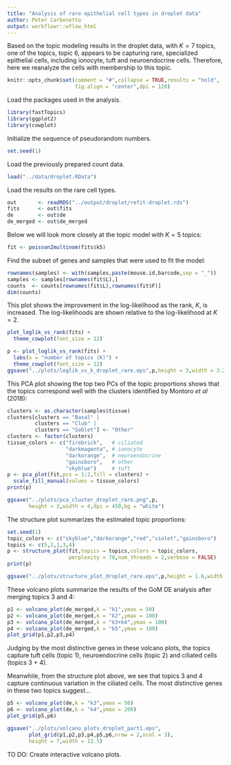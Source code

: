 ```yaml
---
title: "Analysis of rare epithelial cell types in droplet data"
author: Peter Carbonetto
output: workflowr::wflow_html
---
```


Based on the topic modeling results in the droplet data, with $K = 7$
topics, one of the topics, topic 6, appears to be capturing rare,
specialized epithelial cells, including ionocyte, tuft and
neuroendocrine cells. Therefore, here we reanalyze the cells with
membership to this topic.

```r
knitr::opts_chunk$set(comment = "#",collapse = TRUE,results = "hold",
                      fig.align = "center",dpi = 120)
```

Load the packages used in the analysis.

```r
library(fastTopics)
library(ggplot2)
library(cowplot)
```

Initialize the sequence of pseudorandom numbers.

```r
set.seed(1)
```

Load the previously prepared count data.

```r
load("../data/droplet.RData")
```

Load the results on the rare cell types.

```r
out       <- readRDS("../output/droplet/refit-droplet.rds")
fits      <- out$fits
de        <- out$de
de_merged <- out$de_merged
```

Below we will look more closely at the topic model with $K = 5$
topics:

```r
fit <- poisson2multinom(fits$k5)
```

Find the subset of genes and samples that were used to fit the model:

```r
rownames(samples) <- with(samples,paste(mouse.id,barcode,sep = "_"))
samples <- samples[rownames(fit$L),]
counts  <- counts[rownames(fit$L),rownames(fit$F)]
dim(counts)
```

This plot shows the improvement in the log-likelihood as the rank,
$K$, is increased. The log-likelihoods are shown relative to the
log-likelihood at $K = 2$. 

```r
plot_loglik_vs_rank(fits) +
  theme_cowplot(font_size = 12)
```

```r
p <- plot_loglik_vs_rank(fits) +
  labs(x = "number of topics (K)") +
  theme_cowplot(font_size = 12)
ggsave("../plots/loglik_vs_k_droplet_rare.eps",p,height = 3,width = 3.25)
```

This PCA plot showing the top two PCs of the topic proportions shows
that the topics correspond well with the clusters identified by
Montoro *et al* (2018):

```r
clusters <- as.character(samples$tissue)
clusters[clusters == "Basal" |
         clusters == "Club" |
         clusters == "Goblet"] <- "Other"
clusters <- factor(clusters)
tissue_colors <- c("firebrick",   # ciliated
                   "darkmagenta", # ionocyte
                   "darkorange",  # neuroendocrine
				   "gainsboro",   # other
                   "skyblue")     # tuft
p <- pca_plot(fit,pcs = 1:2,fill = clusters) +
  scale_fill_manual(values = tissue_colors)
print(p)
```

```r
ggsave("../plots/pca_cluster_droplet_rare.png",p,
       height = 3,width = 4,dpi = 450,bg = "white")
```

The structure plot summarizes the estimated topic proportions:

```r
set.seed(1)
topic_colors <- c("skyblue","darkorange","red","violet","gainsboro")
topics <- c(5,2,1,3,4)
p <- structure_plot(fit,topics = topics,colors = topic_colors,
                    perplexity = 70,num_threads = 2,verbose = FALSE)
print(p)
```

```r
ggsave("../plots/structure_plot_droplet_rare.eps",p,height = 1.6,width = 5)
```

These volcano plots summarize the results of the GoM DE analysis after
merging topics 3 and 4:

```r
p1 <- volcano_plot(de_merged,k = "k1",ymax = 50)
p2 <- volcano_plot(de_merged,k = "k2",ymax = 100)
p3 <- volcano_plot(de_merged,k = "k3+k4",ymax = 100)
p4 <- volcano_plot(de_merged,k = "k5",ymax = 100)
plot_grid(p1,p2,p3,p4)
```

Judging by the most distinctive genes in these volcano plots, the
topics capture tuft cells (topic 1), neuroendocrine cells (topic 2)
and ciliated cells (topics 3 + 4).

Meanwhile, from the structure plot above, we see that topics 3 and 4
capture continuous variation in the ciliated cells. The most
distinctive genes in these two topics suggest...

```r
p5 <- volcano_plot(de,k = "k3",ymax = 50)
p6 <- volcano_plot(de,k = "k4",ymax = 200)
plot_grid(p5,p6)
```

```r
ggsave("../plots/volcano_plots_droplet_part1.eps",
       plot_grid(p1,p2,p3,p4,p5,p6,nrow = 2,ncol = 3),
	   height = 7,width = 12.5)
```

TO DO: Create interactive volcano plots.
